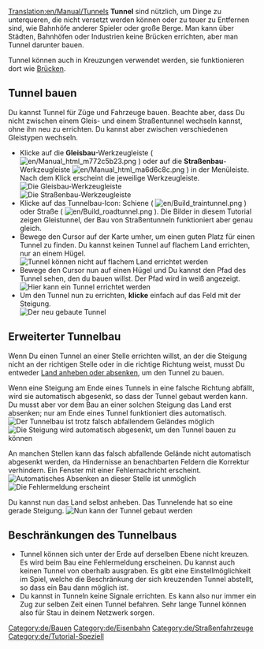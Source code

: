 [[Translation:en/Manual/Tunnels]]
{{de/Tutorial}}
'''Tunnel''' sind nützlich, um Dinge zu unterqueren, die nicht versetzt werden können oder zu teuer zu Entfernen sind, wie Bahnhöfe anderer Spieler oder große Berge. Man kann über Städten, Bahnhöfen oder Industrien keine Brücken errichten, aber man Tunnel darunter bauen.

Tunnel können auch in Kreuzungen verwendet werden, sie funktionieren dort wie [[de/Manual/Brückenbau|Brücken]].

== Tunnel bauen ==
Du kannst Tunnel für Züge und Fahrzeuge bauen. Beachte aber, dass Du nicht zwischen einem Gleis- und einem Straßentunnel wechseln kannst, ohne ihn neu zu errichten. Du kannst aber zwischen verschiedenen Gleistypen wechseln.
* Klicke auf die '''Gleisbau'''-Werkzeugleiste ( [[File:en/Manual html m772c5b23.png]] ) oder auf die '''Straßenbau'''-Werkzeugleiste  [[File:en/Manual html ma6d6c8c.png]] ) in der Menüleiste. Nach dem Klick erscheint die jeweilige Werkzeugleiste.<br/>[[File:de/Railroad Construction.png|none|frame|Die Gleisbau-Werkzeugleiste]]<br/>[[File:de/Road construction.png|none|frame|Die Straßenbau-Werkzeugleiste]]
* Klicke auf das Tunnelbau-Icon: Schiene ( [[File:en/Build traintunnel.png]] ) oder Straße ( [[File:en/Build roadtunnel.png]] ). Die Bilder in diesem Tutorial zeigen Gleistunnel, der Bau von Straßentunneln funktioniert aber genau gleich.
* Bewege den Cursor auf der Karte umher, um einen guten Platz für einen Tunnel zu finden. Du kannst keinen Tunnel auf flachem Land errichten, nur an einem Hügel.<br/>[[File:en/Tunnel try.png|none|frame|Tunnel können nicht auf flachem Land errichtet werden]]
* Bewege den Cursor nun auf einen Hügel und Du kannst den Pfad des Tunnel sehen, den du bauen willst. Der Pfad wird in weiß angezeigt.<br/>[[File:en/Tunnel prepare first.png|none|frame|Hier kann ein Tunnel errichtet werden]]
* Um den Tunnel nun zu errichten, '''klicke''' einfach auf das Feld mit der Steigung.<br/>[[File:en/Tunnel built first.png|none|frame|Der neu gebaute Tunnel]]

== Erweiterter Tunnelbau ==
Wenn Du einen Tunnel an einer Stelle errichten willst, an der die Steigung nicht an der richtigen Stelle oder in die richtige Richtung weist, musst Du entweder [[de/Manual/Landschaftsbau|Land anheben oder absenken]], um den Tunnel zu bauen.

Wenn eine Steigung am Ende eines Tunnels in eine falsche Richtung abfällt, wird sie automatisch abgesenkt, so dass der Tunnel gebaut werden kann. Du musst aber vor dem Bau an einer solchen Steigung das Land erst absenken; nur am Ende eines Tunnel funktioniert dies automatisch.<br/>[[File:en/Tunnel prepare second.png|none|frame|Der Tunnelbau ist trotz falsch abfallendem Geländes möglich]]<br/>[[File:en/Tunnel built second.png|none|frame|Die Steigung wird automatisch abgesenkt, um den Tunnel bauen zu können]]

An manchen Stellen kann das falsch abfallende Gelände nicht automatisch abgesenkt werden, da Hindernisse an benachbarten Feldern die Korrektur verhindern. Ein Fenster mit einer Fehlernachricht erscheint.
[[File:en/Tunnel terraform third.png|none|frame|Automatisches Absenken an dieser Stelle ist unmöglich]]
[[File:de/Tunnel error third.png|none|frame|Die Fehlermeldung erscheint]]

Du kannst nun das Land selbst anheben. Das Tunnelende hat so eine gerade Steigung.
[[File:en/Tunnel prepare third.png|none|frame|Nun kann der Tunnel gebaut werden]]

== Beschränkungen des Tunnelbaus ==
* Tunnel können sich unter der Erde auf derselben Ebene nicht kreuzen. Es wird beim Bau eine Fehlermeldung erscheinen. Du kannst auch keinen Tunnel von oberhalb ausgraben. Es gibt eine Einstellmöglichkeit im Spiel, welche die Beschränkung der sich kreuzenden Tunnel abstellt, so dass ein Bau dann möglich ist.
* Du kannst in Tunneln keine Signale errichten. Es kann also nur immer ein Zug zur selben Zeit einen Tunnel befahren. Sehr lange Tunnel können also für Stau in deinem Netzwerk sorgen.

[[Category:de/Bauen]]
[[Category:de/Eisenbahn]]
[[Category:de/Straßenfahrzeuge]]
[[Category:de/Tutorial-Speziell]]